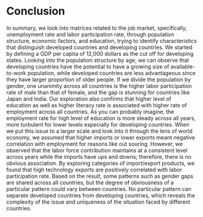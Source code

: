 # Conclusion

In summary, we look into matrices related to the job market, specifically, unemployment rate and labor participation rate, through population structure, economic factors, and education, trying to identify characteristics that distinguish developed countries and developing countries. We started by defining a GDP per capita of 12,000 dollars as the cut off for developing states. Looking into the population structure by age, we can observe that developing countries have the potential to have a growing size of available-to-work population, while developed countries are less advantageous since they have larger proportion of older people. If we divide the population by gender, one unanimity across all countries is the higher labor participation rate of male than that of female, and the gap is stunning for countries like Japan and India. Our exploration also confirms that higher level of education as well as higher literacy rate is associated with higher rate of employment across all countries. As you can probably imagine, the employment rate for high level of education is more steady across all years, more turbulent for lower levels especially for developing countries. When we put this issue to a larger scale and look into it through the lens of world economy, we assumed that higher imports or lower exports meant negative correlation with employment for reasons like out souring. However, we observed that the labor force contribution maintains at a consistent level across years while the imports have ups and downs; therefore, there is no obvious association. By exploring categories of import/export products, we found that high technology exports are positively correlated with labor participation rate. Based on the result, some patterns such as gender gaps are shared across all countries, but the degree of obviousness of a particular pattern could vary between countries. No particular pattern can separate developed countries from developing countries, which reveals the complexity of the issue and uniqueness of the situation faced by different countries. 
